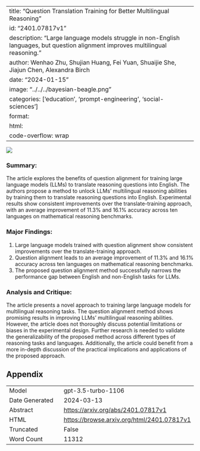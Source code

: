 
---
title: "Question Translation Training for Better Multilingual Reasoning"
id: "2401.07817v1"
description: "Large language models struggle in non-English languages, but question alignment improves multilingual reasoning."
author: Wenhao Zhu, Shujian Huang, Fei Yuan, Shuaijie She, Jiajun Chen, Alexandra Birch
date: "2024-01-15"
image: "../../../bayesian-beagle.png"
categories: ['education', 'prompt-engineering', 'social-sciences']
format:
  html:
    code-overflow: wrap
---

![](../../../bayesian-beagle.png)

### **Summary:**
The article explores the benefits of question alignment for training large language models (LLMs) to translate reasoning questions into English. The authors propose a method to unlock LLMs' multilingual reasoning abilities by training them to translate reasoning questions into English. Experimental results show consistent improvements over the translate-training approach, with an average improvement of 11.3% and 16.1% accuracy across ten languages on mathematical reasoning benchmarks.

### **Major Findings:**
1. Large language models trained with question alignment show consistent improvements over the translate-training approach.
2. Question alignment leads to an average improvement of 11.3% and 16.1% accuracy across ten languages on mathematical reasoning benchmarks.
3. The proposed question alignment method successfully narrows the performance gap between English and non-English tasks for LLMs.

### **Analysis and Critique:**
The article presents a novel approach to training large language models for multilingual reasoning tasks. The question alignment method shows promising results in improving LLMs' multilingual reasoning abilities. However, the article does not thoroughly discuss potential limitations or biases in the experimental design. Further research is needed to validate the generalizability of the proposed method across different types of reasoning tasks and languages. Additionally, the article could benefit from a more in-depth discussion of the practical implications and applications of the proposed approach.

## Appendix

|          |          |
|----------|----------|
| Model     | gpt-3.5-turbo-1106       |
| Date Generated     | 2024-03-13       |
| Abstract | [https://arxiv.org/abs/2401.07817v1](https://arxiv.org/abs/2401.07817v1)        |
| HTML     | [https://browse.arxiv.org/html/2401.07817v1](https://browse.arxiv.org/html/2401.07817v1)       |
| Truncated       | False       |
| Word Count       | 11312       |